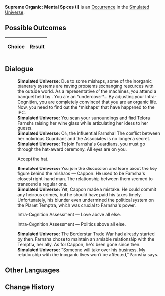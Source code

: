 {{Simulated Universe Event Infobox
|title         = Supreme Organic: Mental Spices (I)
|image         = Trailblaze Secret 8.png
|type          =
|domains_su    = 
|domains_ext   = 
|domains_swarm = 
|domains_gng   = 
|requirements  =
|prev          = {{tx}}
|next          = {{tx}}
|indexRewards  =
|characters    = 
}}
'''Supreme Organic: Mental Spices (I)''' is an [[Simulated Universe/Occurrence|Occurrence]] in the [[Simulated Universe]].

==Possible Outcomes==
{| class="article-table"
!Choice
!Result

|}

<!--
==Gameplay Notes==

-->
==Dialogue==
{{Dialogue Start}}
:'''Simulated Universe:''' Due to some mishaps, some of the inorganic planetary systems are having problems exchanging resources with the outside world. As a representative of the machines, you attend a banquet held by {{Color|Keyword|Telora Farnsha}}. You are an *undercover*... By adjusting your Intra-Cognition, you are completely convinced that you are an organic life. Now, you need to find out the *mishaps* that have happened to the IPC.
:'''Simulated Universe:''' You scan your surroundings and find Telora Farnsha raising her wine glass while articulating her ideas to her guests.
:'''Simulated Universe:''' Oh, the influential Farnsha! The conflict between her notorious Guardians and the Associates is no longer a secret.
:'''Simulated Universe:''' To join Farnsha's Guardians, you must go through the hat-award ceremony. All eyes are on you.
:{{DIcon|Arrow}} Accept the hat.
:'''Simulated Universe:''' You join the discussion and learn about the key figure behind the mishaps &mdash; Cappon. He used to be Farnsha's closest right-hand man. The relationship between them seemed to transcend a regular one.
:'''Simulated Universe:''' Yet, Cappon made a mistake. He could commit any heinous crimes, but he should have paid his taxes timely. Unfortunately, his blunder even undermined the political system on the Planet Temptra, which was crucial to Farnsha's power.
:{{DIcon|Arrow}} Intra-Cognition Assessment &mdash; Love above all else.
:{{DIcon|Arrow}} Intra-Cognition Assessment &mdash; Politics above all else.
:'''Simulated Universe:''' The Borderstar Trade War had already started by then. Farnsha chose to maintain an amiable relationship with the Temptra, her ally. As for Cappon, he's been gone since then.
:'''Simulated Universe:''' "Someone will take over his business. My relationship with the inorganic lives won't be affected," Farnsha says.
{{Dialogue End}}

==Other Languages==
{{Other Languages
|en   = Supreme Organic: Mental Spices (I)
|zhs  = 极致有机：「精神香料」•其一
|zht  = 極致有機：「精神香料」•其一
|ja   = {{Rubi|有機|ゆうき}}の{{Rubi|極致|きょくち}}：「{{Rubi|精神|せいしん}}のスパイス」・その1
|ko   = 궁극의 유기: 「정신적 향신료」•1
|es   = Orgánico supremo: especias mentales I
|fr   = Suprématie organique : Épices mentales (I)
|ru   = Высший органик: Духовные специи I
|th   = อินทรีย์ขั้นสุด: "ส่วนผสมแห่งจิตใจ" (1)
|vi   = Hữu Cơ Tối Cao: Hương Liệu Tinh Thần 1
|de   = Organische Höchststufe: Geistiges Gewürz (I)
|id   = Organik Maksimal: "Bumbu Mental" (1)
|pt   = Orgânico Supremo: Temperos Metálicos (I)
}}

==Change History==
{{Change History|1.0}}
